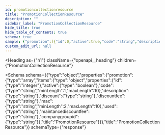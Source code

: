 ```yaml
---
id: promotioncollectionresource
title: "PromotionCollectionResource"
description: ""
sidebar_label: "PromotionCollectionResource"
hide_title: true
hide_table_of_contents: true
schema: true
sample: {"promotion":[{"id":0,"active":true,"code":"string","description":"string","discount":"string","discountfee":"string","max":"string","used":"string","maintancediscountfee":"string","companygroupid":"string"}]}
custom_edit_url: null
---
```



<Heading
  as={"h1"}
  className={"openapi__heading"}
  children={"PromotionCollectionResource"}
>
</Heading>





<Schema
  schema={{"type":"object","properties":{"promotion":{"type":"array","items":{"type":"object","properties":{"id":{"type":"integer"},"active":{"type":"boolean"},"code":{"type":"string","minLength":1,"maxLength":10},"description":{"type":"string"},"discount":{"type":"string"},"discountfee":{"type":"string"},"max":{"type":"string","minLength":2,"maxLength":10},"used":{"type":"string"},"maintancediscountfee":{"type":"string"},"companygroupid":{"type":"string"}},"title":"PromotionResource"}}},"title":"PromotionCollectionResource"}}
  schemaType={"response"}
>
  
</Schema>
            